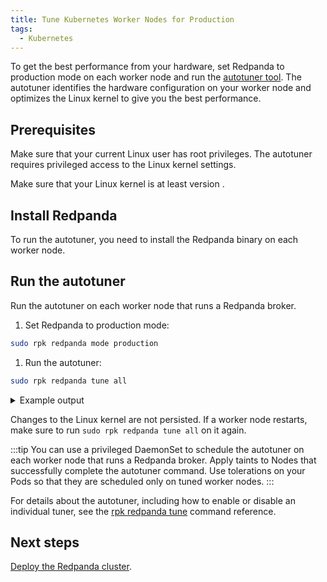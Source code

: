 ```yaml
---
title: Tune Kubernetes Worker Nodes for Production
tags:
  - Kubernetes
---
```


<head>
    <meta name="title" content="Tune Kubernetes Worker Nodes for Production | Redpanda Docs"/>
    <meta name="description" content="To get the best performance from your hardware, set Redpanda to production mode and run the autotuner tool. The autotuner identifies your hardware configuration and tunes itself to give you the best performance."/>
    <link rel="canonical" href="https://docs.redpanda.com/docs/deploy/deployment-option/self-hosted/kubernetes/kubernetes-tune-workers/" />
</head>


To get the best performance from your hardware, set Redpanda to production mode on each worker node and run the [autotuner tool](../../../../../reference/rpk/rpk-redpanda/rpk-redpanda-tune). The autotuner identifies the hardware configuration on your worker node and optimizes the Linux kernel to give you the best performance.

## Prerequisites

Make sure that your current Linux user has root privileges. The autotuner requires privileged access to the Linux kernel settings.

Make sure that your Linux kernel is at least version <Versions name="linux-kernel"/>.

## Install Redpanda

To run the autotuner, you need to install the Redpanda binary on each worker node.


<!--
[tabs]
=====
Fedora/RedHat::
+
--
[,bash]
----
## Run the setup script to download and install the repo
curl -1sLf 'https://dl.redpanda.com/nzc4ZYQK3WRGd9sy/redpanda/cfg/setup/bash.rpm.sh' | sudo -E bash && \
## Use yum to install redpanda
sudo yum install redpanda -y
----

--
Debian/Ubuntu::
+
--
[,bash]
----
## Run the setup script to download and install the repo
curl -1sLf 'https://dl.redpanda.com/nzc4ZYQK3WRGd9sy/redpanda/cfg/setup/bash.deb.sh' | sudo -E bash && \
## Use apt to install redpanda
sudo apt install redpanda -y
----

--
=====
-->

## Run the autotuner 

Run the autotuner on each worker node that runs a Redpanda broker.

1. Set Redpanda to production mode:

  ```bash
  sudo rpk redpanda mode production
  ```

1. Run the autotuner:

  ```bash
  sudo rpk redpanda tune all
  ```

  <details>
  <summary>
  Example output
  </summary>

  ```
  TUNER                  APPLIED  ENABLED  SUPPORTED  ERROR                           
  aio_events             true     true     true                                       
  ballast_file           true     true     true                                       
  clocksource            true     true     true                                       
  coredump               false    false    true                                       
  cpu                    true     true     true                                       
  disk_irq               true     true     true                                       
  disk_nomerges          true     true     true                                       
  disk_scheduler         true     true     true                                       
  disk_write_cache       false    true     false      Disk write cache tuner is       
                                                      only supported in GCP           
  fstrim                 false    false    true                                       
  net                    true     true     true                                       
  swappiness             true     true     true                                       
  transparent_hugepages  false    false    true                                       
  ```

  </details>

Changes to the Linux kernel are not persisted. If a worker node restarts, make sure to run `sudo rpk redpanda tune all` on it again.

:::tip
You can use a privileged DaemonSet to schedule the autotuner on each worker node that runs a Redpanda broker. Apply taints to Nodes that successfully complete the autotuner command. Use tolerations on your Pods so that they are scheduled only on tuned worker nodes.
:::

For details about the autotuner, including how to enable or disable an individual tuner, see the [rpk redpanda tune](../../../../../reference/rpk/rpk-redpanda/rpk-redpanda-tune) command reference.

## Next steps

[Deploy the Redpanda cluster](../kubernetes-deploy).
